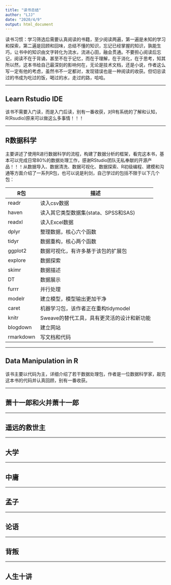 ```yaml
---
title: "读书总结"
author: "LJJ"
date: "2020/4/9"
output: html_document
---
```


读书习惯：学习筛选后需要认真阅读的书籍，至少阅读两遍，第一遍是未知的学习和探索，第二遍是回顾和回味，总结不懂的知识，忘记已经掌握的知识，孰能生巧，让书中的知识由文字转化为流水，流进心田，融会贯通。不要担心阅读后忘记，阅读不在于背诵，甚至不在于记忆，而在于理解，在于消化，在于思考，知其所以然，这本书给自己最深刻的影响何在，无论是技术文档，还是小说，作者这么写一定有他的考虑，虽然书不一定都对，发现错误也是一种阅读的收获。但切忌读过的书成为吃过的饭，喝过的水，走过的路，哈哈。

---

## Learn Rstudio IDE

该书不需要入门读，而是入门后读，别有一番收获，对R有系统的了解和认知，R(Rsudio)原来可以做这么多事情！！！

---

## R数据科学

主要讲述了使用R进行数据科学的流程，构建了数据分析的框架，看完这本书，基本可以完成日常80%的数据处理工作，感谢RStudio团队无私奉献的开源产品！！！从数据导入、数据清洗、数据可视化、数据探索、R初级编程、建模和沟通等方面介绍了一系列R包，也可以说是利剑，自己学过的包括不限于以下几个包：

R包            |        描述
-------------  |  -------------
readr          |   读入csv数据
haven          |   读入其它类型数据集(stata、SPSS和SAS)
readxl         |   读入Excel数据
dplyr          |   整理数据，核心六个函数
tidyr          |   数据重构，核心两个函数  
ggplot2        |   数据可视化，有许多基于该包的扩展包
explore        |   数据探索
skimr          |   数据描述
DT             |   数据展示
furrr          |   并行处理
modelr         |   建立模型，模型输出更加干净
caret          |   机器学习包，该作者正在重构tidymodel
knitr          |   Sweave的替代工具，具有更灵活的设计和新功能
blogdown       |   建立网站
rmarkdown      |   写文档和代码

---

## Data Manipulation in R

该书主要以代码为主，详细介绍了若干数据处理包，作者是一位数据科学家，敲完这本书的代码并认真回顾，别有一番收获。

---

## 萧十一郎和火并萧十一郎

---

## 遥远的救世主

---

## 大学

---

## 中庸

---

## 孟子

---

## 论语

---

## 背叛

---

## 人生十讲






















